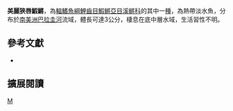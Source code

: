 {{Speciesbox 
| taxon = Stenolebias bellus
| status = NE
| status_system = IUCN3.1
| authority =  [[Costa|Costa]], 1995
| synonyms = 
}}
'''美麗狹唇鰕鱂'''，為[[輻鰭魚綱|輻鰭魚綱]][[鯉齒目|鯉齒目]][[鰕鱂亞目|鰕鱂亞目]][[溪鱂科|溪鱂科]]的其中一[[種|種]]，為熱帶淡水魚，分布於[[南美洲|南美洲]][[巴拉圭河|巴拉圭河]]流域，體長可達3公分，棲息在底中層水域，生活習性不明。
== 參考文獻 ==
*{{FishBase_species|genus=Stenolebias|species=bellus|year=2014|month=9}}

== 擴展閱讀 ==
{{refbegin}}
{{wikispecies-inline|Stenolebias bellus 美麗狹唇鰕鱂}}
{{refend}}
{{Taxonbar|from=Q5640443}}

[[Category:狹唇鰕鱂屬|M]]